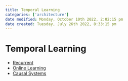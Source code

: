 ```yaml
---
title: Temporal Learning
categories: ['architecture']
date modified: Monday, October 10th 2022, 2:02:15 pm
date created: Tuesday, July 26th 2022, 8:33:15 pm
---
```


# Temporal Learning
- [Recurrent](Recurrent.qmd)
- [Online Learning](Online%20Learning)
- [Causal Systems](Causal%20Systems.qmd)



